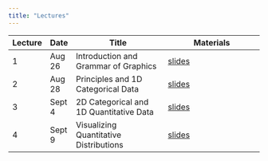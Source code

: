 ```yaml
---
title: "Lectures"
---
```


| Lecture   | Date    | Title                                | Materials                              |
|-----------|---------|--------------------------------------|----------------------------------------|
| 1         | Aug 26  | Introduction and Grammar of Graphics | [slides](lectures/01-intro.qmd)        |
| 2         | Aug 28  | Principles and 1D Categorical Data   | [slides](lectures/02-categorical.qmd)  |
| 3         | Sept 4  | 2D Categorical and 1D Quantitative Data  | [slides](lectures/03-2dcategorical-1dquant.qmd)  |
| 4         | Sept 9  | Visualizing Quantitative Distributions  | [slides](lectures/04-quant-distributions.qmd)  |